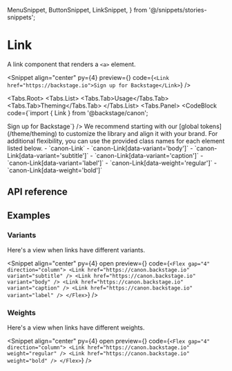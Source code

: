   MenuSnippet,
  ButtonSnippet,
  LinkSnippet,
} from '@/snippets/stories-snippets';

# Link

A link component that renders a `<a>` element.

<Snippet
  align="center"
  py={4}
  preview={<LinkSnippet story="Default" />}
  code={`<Link href="https://backstage.io">Sign up for Backstage</Link>`}
/>

<Tabs.Root>
  <Tabs.List>
    <Tabs.Tab>Usage</Tabs.Tab>
    <Tabs.Tab>Theming</Tabs.Tab>
  </Tabs.List>
  <Tabs.Panel>
    <CodeBlock
      code={`import { Link } from '@backstage/canon';

<Link href="https://backstage.io">Sign up for Backstage</Link>`}
    />
  </Tabs.Panel>
  <Tabs.Panel>
    We recommend starting with our [global tokens](/theme/theming) to customize the library and align it with
    your brand. For additional flexibility, you can use the provided class names for each element listed below.
    - `canon-Link`
    - `canon-Link[data-variant='body']`
    - `canon-Link[data-variant='subtitle']`
    - `canon-Link[data-variant='caption']`
    - `canon-Link[data-variant='label']`
    - `canon-Link[data-weight='regular']`
    - `canon-Link[data-weight='bold']`
  </Tabs.Panel>
</Tabs.Root>

## API reference

<PropsTable data={linkPropDefs} />

## Examples

### Variants

Here's a view when links have different variants.

<Snippet
  align="center"
  py={4}
  open
  preview={<LinkSnippet story="AllVariants" />}
  code={`<Flex gap="4" direction="column">
    <Link href="https://canon.backstage.io" variant="subtitle" />
    <Link href="https://canon.backstage.io" variant="body" />
    <Link href="https://canon.backstage.io" variant="caption" />
    <Link href="https://canon.backstage.io" variant="label" />
  </Flex>`}
/>

### Weights

Here's a view when links have different weights.

<Snippet
  align="center"
  py={4}
  open
  preview={<LinkSnippet story="AllWeights" />}
  code={`<Flex gap="4" direction="column">
    <Link href="https://canon.backstage.io" weight="regular" />
    <Link href="https://canon.backstage.io" weight="bold" />
  </Flex>`}
/>

